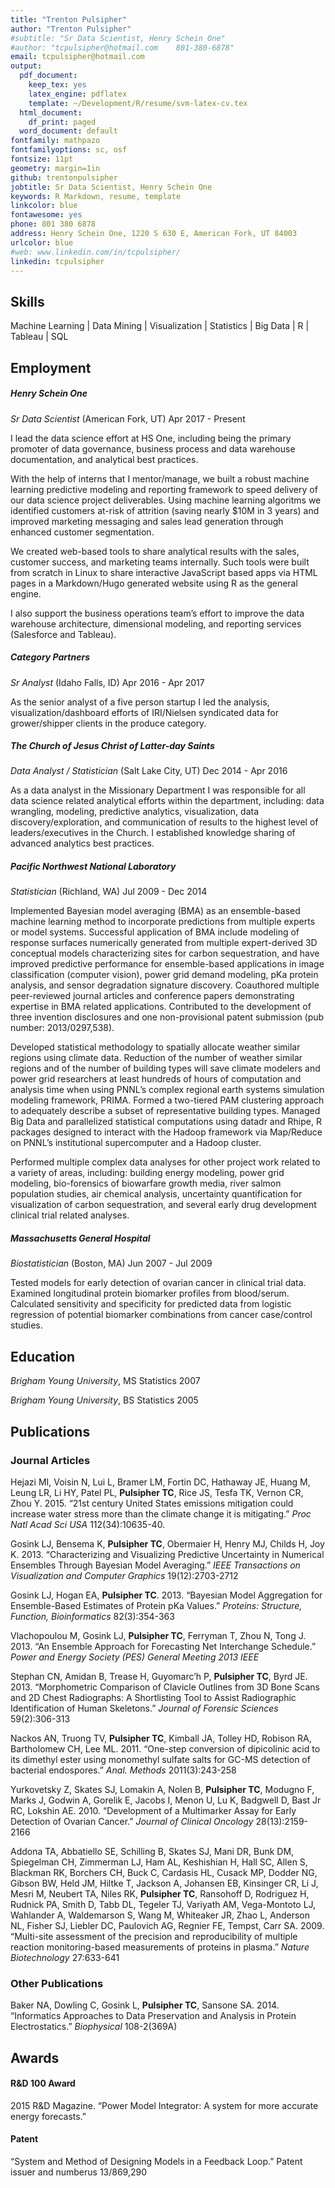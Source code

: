```yaml
---
title: "Trenton Pulsipher"
author: "Trenton Pulsipher"
#subtitle: "Sr Data Scientist, Henry Schein One"
#author: "tcpulsipher@hotmail.com    801-380-6878"
email: tcpulsipher@hotmail.com
output:
  pdf_document:
    keep_tex: yes
    latex_engine: pdflatex
    template: ~/Development/R/resume/svm-latex-cv.tex
  html_document:
    df_print: paged
  word_document: default
fontfamily: mathpazo
fontfamilyoptions: sc, osf
fontsize: 11pt
geometry: margin=1in
github: trentonpulsipher
jobtitle: Sr Data Scientist, Henry Schein One
keywords: R Markdown, resume, template
linkcolor: blue
fontawesome: yes
phone: 801 380 6878
address: Henry Schein One, 1220 S 630 E, American Fork, UT 84003
urlcolor: blue
#web: www.linkedin.com/in/tcpulsipher/
linkedin: tcpulsipher
---
```


## Skills

Machine Learning | Data Mining | Visualization | Statistics | Big Data | R | Tableau | SQL


## Employment

##### Henry Schein One
*Sr Data Scientist* (American Fork, UT) \hfill Apr 2017 - Present

I lead the data science effort at HS One, including being the primary promoter of data governance, business process and data warehouse documentation, and analytical best practices.

With the help of interns that I mentor/manage, we built a robust machine learning predictive modeling and reporting framework to speed delivery of our data science project deliverables. Using machine learning algoritms we identified customers at-risk of attrition (saving nearly $10M in 3 years) and improved marketing messaging and sales lead generation through enhanced customer segmentation. 

We created web-based tools to share analytical results with the sales, customer success, and marketing teams internally. Such tools were built from scratch in Linux to share interactive JavaScript based apps via HTML pages in a Markdown/Hugo generated website using R as the general engine. 

I also support the business operations team's effort to improve the data warehouse architecture, dimensional modeling, and reporting services (Salesforce and Tableau).

##### Category Partners
*Sr Analyst* (Idaho Falls, ID) \hfill Apr 2016 - Apr 2017

As the senior analyst of a five person startup I led the analysis, visualization/dashboard efforts of IRI/Nielsen syndicated data for grower/shipper clients in the produce category.

##### The Church of Jesus Christ of Latter-day Saints
*Data Analyst / Statistician* (Salt Lake City, UT) \hfill Dec 2014 - Apr 2016

As a data analyst in the Missionary Department I was responsible for all data science related analytical efforts within the department, including: data wrangling, modeling, predictive analytics, visualization, data discovery/exploration, and communication of results to the highest level of leaders/executives in the Church. I established knowledge sharing of advanced analytics best practices.

##### Pacific Northwest National Laboratory
*Statistician* (Richland, WA) \hfill Jul 2009 - Dec 2014

Implemented Bayesian model averaging (BMA) as an ensemble-based machine learning method to incorporate predictions from multiple experts or model systems. Successful application of BMA include modeling of response surfaces numerically generated from multiple expert-derived 3D conceptual models characterizing sites for carbon sequestration, and have improved predictive performance for ensemble-based applications in image classification (computer vision), power grid demand modeling, pKa protein analysis, and sensor degradation signature discovery. Coauthored multiple peer-reviewed journal articles and conference papers demonstrating expertise in BMA related applications. Contributed to the development of three invention disclosures and one non-provisional patent submission (pub number: 2013/0297,538).

Developed statistical methodology to spatially allocate weather similar regions using climate data. Reduction of the number of weather similar regions and of the number of building types will save climate modelers and power grid researchers at least hundreds of hours of computation and analysis time when using PNNL's complex regional earth systems simulation modeling framework, PRIMA. Formed a two-tiered PAM clustering approach to adequately describe a subset of representative building types. Managed Big Data and parallelized statistical computations using datadr and Rhipe, R packages designed to interact with the Hadoop framework via Map/Reduce on PNNL's institutional supercomputer and a Hadoop cluster.

Performed multiple complex data analyses for other project work related to a variety of areas, including: building energy modeling, power grid modeling, bio-forensics of biowarfare growth media, river salmon population studies, air chemical analysis, uncertainty quantification for visualization of carbon sequestration, and several early drug development clinical trial related analyses.

##### Massachusetts General Hospital
*Biostatistician* (Boston, MA) \hfill Jun 2007 - Jul 2009

Tested models for early detection of ovarian cancer in clinical trial data. Examined longitudinal protein biomarker profiles from blood/serum. Calculated sensitivity and specificity for predicted data from logistic regression of potential biomarker combinations from cancer case/control studies.


## Education

*Brigham Young University*, MS Statistics \hfill 2007

*Brigham Young University*, BS Statistics \hfill 2005


## Publications

### Journal Articles

Hejazi MI, Voisin N, Lui L, Bramer LM, Fortin DC, Hathaway JE, Huang M, Leung LR, Li HY, Patel PL, **Pulsipher TC**, Rice JS, Tesfa TK, Vernon CR, Zhou Y. 2015. "21st century United States emissions mitigation could increase water stress more than the climate change it is mitigating." *Proc Natl Acad Sci USA* 112(34):10635-40.

Gosink LJ, Bensema K, **Pulsipher TC**, Obermaier H, Henry MJ, Childs H, Joy K. 2013. "Characterizing and Visualizing Predictive Uncertainty in Numerical Ensembles Through Bayesian Model Averaging." *IEEE Transactions on Visualization and Computer Graphics* 19(12):2703-2712

Gosink LJ, Hogan EA, **Pulsipher TC**. 2013. "Bayesian Model Aggregation for Ensemble-Based Estimates of Protein pKa Values." *Proteins: Structure, Function, Bioinformatics* 82(3):354-363

Vlachopoulou M, Gosink LJ, **Pulsipher TC**, Ferryman T, Zhou N, Tong J.  2013. "An Ensemble Approach for Forecasting Net Interchange Schedule." *Power and Energy Society (PES) General Meeting 2013 IEEE* 

Stephan CN, Amidan B, Trease H, Guyomarc'h P, **Pulsipher TC**, Byrd JE. 2013. "Morphometric Comparison of Clavicle Outlines from 3D Bone Scans and 2D Chest Radiographs: A Shortlisting Tool to Assist Radiographic Identification of Human Skeletons." *Journal of Forensic Sciences* 59(2):306-313

Nackos AN, Truong TV, **Pulsipher TC**, Kimball JA, Tolley HD, Robison RA, Bartholomew CH, Lee ML. 2011. "One-step conversion of dipicolinic acid to its dimethyl ester using monomethyl sulfate salts for GC-MS detection of bacterial endospores." *Anal. Methods* 2011(3):243-258

Yurkovetsky Z, Skates SJ, Lomakin A, Nolen B, **Pulsipher TC**, Modugno F, Marks J, Godwin A, Gorelik E, Jacobs I, Menon U, Lu K, Badgwell D, Bast Jr RC, Lokshin AE. 2010. "Development of a Multimarker Assay for Early Detection of Ovarian Cancer." *Journal of Clinical Oncology* 28(13):2159-2166

Addona TA, Abbatiello SE, Schilling B, Skates SJ, Mani DR, Bunk DM, Spiegelman CH, Zimmerman LJ, Ham AL, Keshishian H, Hall SC, Allen S, Blackman RK, Borchers CH, Buck C, Cardasis HL, Cusack MP, Dodder NG, Gibson BW, Held JM, Hiltke T, Jackson A, Johansen EB, Kinsinger CR, Li J, Mesri M, Neubert TA, Niles RK, **Pulsipher TC**, Ransohoff D, Rodriguez H, Rudnick PA, Smith D, Tabb DL, Tegeler TJ, Variyath AM, Vega-Montoto LJ, Wahlander A, Waldemarson S, Wang M, Whiteaker JR, Zhao L, Anderson NL, Fisher SJ, Liebler DC, Paulovich AG, Regnier FE, Tempst, Carr SA. 2009. "Multi-site assessment of the precision and reproducibility of multiple reaction monitoring-based measurements of proteins in plasma." *Nature Biotechnology* 27:633-641

### Other Publications

Baker NA, Dowling C, Gosink L, **Pulsipher TC**, Sansone SA. 2014. "Informatics Approaches to Data Preservation and Analysis in Protein Electrostatics." *Biophysical* 108-2(369A)


## Awards

#### R&D 100 Award

2015 R&D Magazine. "Power Model Integrator: A system for more accurate energy forecasts."

#### Patent

"System and Method of Designing Models in a Feedback Loop." Patent issuer and numberus 13/869,290